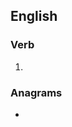 {{also|re-shooting}}
==English==

===Verb===
{{head|en|verb form}}

# {{present participle of|en|reshoot|nocat=1}}

===Anagrams===
* {{anagrams|en|a=eghinoorst|resoothing|soothering}}
